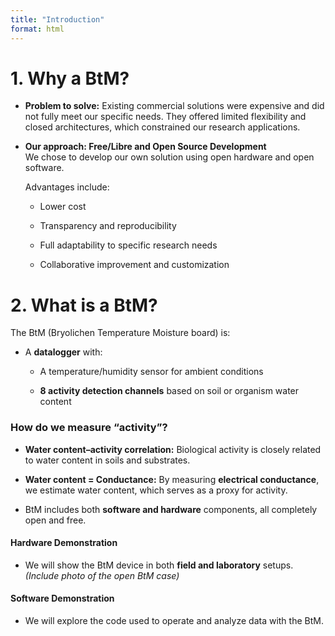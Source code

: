 ```yaml
---
title: "Introduction"
format: html
---
```


# 1. Why a BtM?

-   **Problem to solve:** Existing commercial solutions were expensive and did not fully meet our specific needs. They offered limited flexibility and closed architectures, which constrained our research applications.

-   **Our approach: Free/Libre and Open Source Development**\
    We chose to develop our own solution using open hardware and open software.

    Advantages include:

    -   Lower cost

    -   Transparency and reproducibility

    -   Full adaptability to specific research needs

    -   Collaborative improvement and customization

<!--
Las soluciones comerciales no servían para nuestra aplicación:
- Pines
- 8 medidas
- 
-->

# 2. What is a BtM?

The BtM (Bryolichen Temperature Moisture board) is:

-   A **datalogger** with:

    -   A temperature/humidity sensor for ambient conditions

    -   **8 activity detection channels** based on soil or organism water content

### How do we measure "activity"?

-   **Water content–activity correlation:** Biological activity is closely related to water content in soils and substrates.

-   **Water content = Conductance:** By measuring **electrical conductance**, we estimate water content, which serves as a proxy for activity.

-   BtM includes both **software and hardware** components, all completely open and free.

#### Hardware Demonstration

-   We will show the BtM device in both **field and laboratory** setups.\
    *(Include photo of the open BtM case)*

#### Software Demonstration

-   We will explore the code used to operate and analyze data with the BtM.


